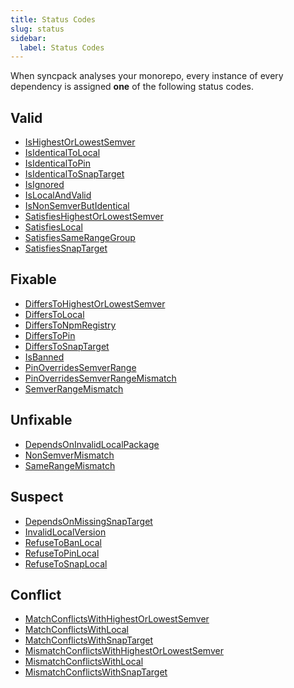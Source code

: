 ```yaml
---
title: Status Codes
slug: status
sidebar:
  label: Status Codes
---
```


When syncpack analyses your monorepo, every instance of every dependency is assigned **one** of the following status codes.

## Valid

- [IsHighestOrLowestSemver](/syncpack/status/is-highest-or-lowest-semver)
- [IsIdenticalToLocal](/syncpack/status/is-identical-to-local)
- [IsIdenticalToPin](/syncpack/status/is-identical-to-pin)
- [IsIdenticalToSnapTarget](/syncpack/status/is-identical-to-snap-target)
- [IsIgnored](/syncpack/status/is-ignored)
- [IsLocalAndValid](/syncpack/status/is-local-and-valid)
- [IsNonSemverButIdentical](/syncpack/status/is-non-semver-but-identical)
- [SatisfiesHighestOrLowestSemver](/syncpack/status/satisfies-highest-or-lowest-semver)
- [SatisfiesLocal](/syncpack/status/satisfies-local)
- [SatisfiesSameRangeGroup](/syncpack/status/satisfies-same-range-group)
- [SatisfiesSnapTarget](/syncpack/status/satisfies-snap-target)

## Fixable

- [DiffersToHighestOrLowestSemver](/syncpack/status/differs-to-highest-or-lowest-semver)
- [DiffersToLocal](/syncpack/status/differs-to-local)
- [DiffersToNpmRegistry](/syncpack/status/differs-to-npm-registry)
- [DiffersToPin](/syncpack/status/differs-to-pin)
- [DiffersToSnapTarget](/syncpack/status/differs-to-snap-target)
- [IsBanned](/syncpack/status/is-banned)
- [PinOverridesSemverRange](/syncpack/status/pin-overrides-semver-range)
- [PinOverridesSemverRangeMismatch](/syncpack/status/pin-overrides-semver-range-mismatch)
- [SemverRangeMismatch](/syncpack/status/semver-range-mismatch)

## Unfixable

- [DependsOnInvalidLocalPackage](/syncpack/status/depends-on-invalid-local-package)
- [NonSemverMismatch](/syncpack/status/non-semver-mismatch)
- [SameRangeMismatch](/syncpack/status/same-range-mismatch)

## Suspect

- [DependsOnMissingSnapTarget](/syncpack/status/depends-on-missing-snap-target)
- [InvalidLocalVersion](/syncpack/status/invalid-local-version)
- [RefuseToBanLocal](/syncpack/status/refuse-to-ban-local)
- [RefuseToPinLocal](/syncpack/status/refuse-to-pin-local)
- [RefuseToSnapLocal](/syncpack/status/refuse-to-snap-local)

## Conflict

- [MatchConflictsWithHighestOrLowestSemver](/syncpack/status/match-conflicts-with-highest-or-lowest-semver)
- [MatchConflictsWithLocal](/syncpack/status/match-conflicts-with-local)
- [MatchConflictsWithSnapTarget](/syncpack/status/match-conflicts-with-snap-target)
- [MismatchConflictsWithHighestOrLowestSemver](/syncpack/status/mismatch-conflicts-with-highest-or-lowest-semver)
- [MismatchConflictsWithLocal](/syncpack/status/mismatch-conflicts-with-local)
- [MismatchConflictsWithSnapTarget](/syncpack/status/mismatch-conflicts-with-snap-target)
